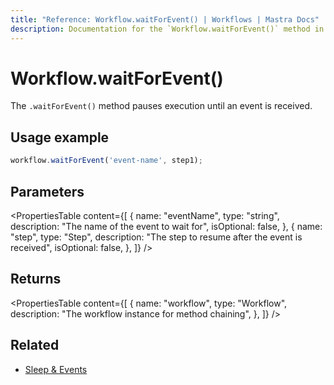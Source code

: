 ```yaml
---
title: "Reference: Workflow.waitForEvent() | Workflows | Mastra Docs"
description: Documentation for the `Workflow.waitForEvent()` method in workflows, which pauses execution until an event is received.
---
```


# Workflow.waitForEvent()

The `.waitForEvent()` method pauses execution until an event is received.

## Usage example

```typescript copy
workflow.waitForEvent('event-name', step1);
```

## Parameters

<PropertiesTable
  content={[
    {
      name: "eventName",
      type: "string",
      description: "The name of the event to wait for",
      isOptional: false,
    },
    {
      name: "step",
      type: "Step",
      description: "The step to resume after the event is received",
      isOptional: false,
    },
  ]}
/>

## Returns

<PropertiesTable
  content={[
    {
      name: "workflow",
      type: "Workflow",
      description: "The workflow instance for method chaining",
    },
  ]}
/>

## Related

- [Sleep & Events](../../docs/workflows/pausing-execution.mdx)
